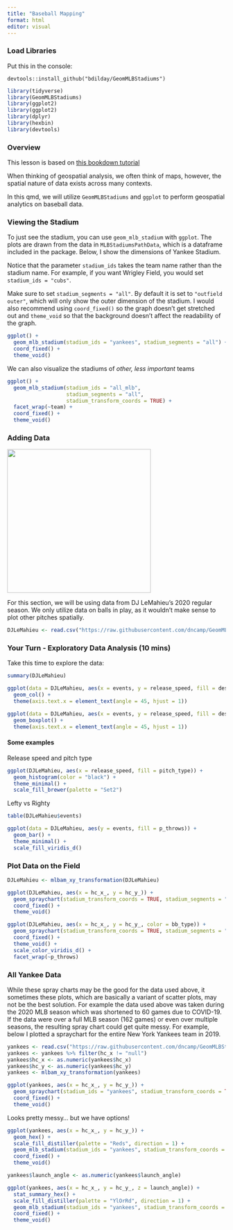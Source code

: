 ```yaml
---
title: "Baseball Mapping"
format: html
editor: visual
---
```


### Load Libraries

Put this in the console:

```         
devtools::install_github("bdilday/GeomMLBStadiums")
```

```r
library(tidyverse)
library(GeomMLBStadiums)
library(ggplot2)
library(ggplot2)
library(dplyr)
library(hexbin)
library(devtools)
```

### Overview

This lesson is based on [this bookdown tutorial](https://jtr13.github.io/cc20/geommlbstadiums.html)

When thinking of geospatial analysis, we often think of maps, however, the spatial nature of data exists across many contexts.

In this qmd, we will utilize `GeomMLBStadiums` and `ggplot` to perform geospatial analytics on baseball data.

### Viewing the Stadium

To just see the stadium, you can use `geom_mlb_stadium` with `ggplot`. The plots are drawn from the data in `MLBStadiumsPathData`, which is a dataframe included in the package. Below, I show the dimensions of Yankee Stadium.

Notice that the parameter `stadium_ids` takes the team name rather than the stadium name. For example, if you want Wrigley Field, you would set `stadium_ids = "cubs"`.

Make sure to set `stadium_segments = "all"`. By default it is set to `"outfield outer"`, which will only show the outer dimension of the stadium. I would also recommend using `coord_fixed()` so the graph doesn’t get stretched out and `theme_void` so that the background doesn’t affect the readability of the graph.

```r
ggplot() +
  geom_mlb_stadium(stadium_ids = "yankees", stadium_segments = "all") +
  coord_fixed() +
  theme_void()
```

We can also visualize the stadiums of *other, less important* teams

```r
ggplot() + 
  geom_mlb_stadium(stadium_ids = "all_mlb", 
                   stadium_segments = "all", 
                   stadium_transform_coords = TRUE) + 
  facet_wrap(~team) + 
  coord_fixed() +
  theme_void()
```

### Adding Data

![](images/clipboard-1923769085.png){width="331"}

For this section, we will be using data from DJ LeMahieu’s 2020 regular season. We only utilize data on balls in play, as it wouldn’t make sense to plot other pitches spatially.

```r
DJLeMahieu <- read.csv("https://raw.githubusercontent.com/dncamp/GeomMLBStadiums-Tutorial/main/DJLeMahieu.csv")
```

### Your Turn - Exploratory Data Analysis (10 mins)

Take this time to explore the data:

```r
summary(DJLeMahieu)
```

```r
ggplot(data = DJLeMahieu, aes(x = events, y = release_speed, fill = description)) +
  geom_col() + 
  theme(axis.text.x = element_text(angle = 45, hjust = 1))

```

```r
ggplot(data = DJLeMahieu, aes(x = events, y = release_speed, fill = description)) +
  geom_boxplot() + 
  theme(axis.text.x = element_text(angle = 45, hjust = 1))
```

#### Some examples

Release speed and pitch type

```r
ggplot(DJLeMahieu, aes(x = release_speed, fill = pitch_type)) +
  geom_histogram(color = "black") +
  theme_minimal() +
  scale_fill_brewer(palette = "Set2")
```

Lefty vs Righty

```r
table(DJLeMahieu$events)
```

```r
ggplot(data = DJLeMahieu, aes(y = events, fill = p_throws)) +
  geom_bar() +
  theme_minimal() +
  scale_fill_viridis_d()
```

### Plot Data on the Field

```r
DJLeMahieu <- mlbam_xy_transformation(DJLeMahieu)
```

```r
ggplot(DJLeMahieu, aes(x = hc_x_, y = hc_y_)) +
  geom_spraychart(stadium_transform_coords = TRUE, stadium_segments = "all", size = 0.5) +
  coord_fixed() +
  theme_void()
```

```r
ggplot(DJLeMahieu, aes(x = hc_x_, y = hc_y_, color = bb_type)) +
  geom_spraychart(stadium_transform_coords = TRUE, stadium_segments = "all", size = 0.5) +
  coord_fixed() +
  theme_void() +
  scale_color_viridis_d() +
  facet_wrap(~p_throws)
```

### All Yankee Data

While these spray charts may be the good for the data used above, it sometimes these plots, which are basically a variant of scatter plots, may not be the best solution. For example the data used above was taken during the 2020 MLB season which was shortened to 60 games due to COVID-19. If the data were over a full MLB season (162 games) or even over multiple seasons, the resulting spray chart could get quite messy. For example, below I plotted a spraychart for the entire New York Yankees team in 2019.

```r
yankees <- read.csv("https://raw.githubusercontent.com/dncamp/GeomMLBStadiums-Tutorial/main/Yankees.csv")
yankees <- yankees %>% filter(hc_x != "null")
yankees$hc_x <- as.numeric(yankees$hc_x)
yankees$hc_y <- as.numeric(yankees$hc_y)
yankees <- mlbam_xy_transformation(yankees)
```

```r
ggplot(yankees, aes(x = hc_x_, y = hc_y_)) +
  geom_spraychart(stadium_ids = "yankees", stadium_transform_coords = TRUE, stadium_segments = "all") +
  coord_fixed() +
  theme_void()
```

Looks pretty messy... but we have options!

```r
ggplot(yankees, aes(x = hc_x_, y = hc_y_)) +
  geom_hex() +
  scale_fill_distiller(palette = "Reds", direction = 1) +
  geom_mlb_stadium(stadium_ids = "yankees", stadium_transform_coords = TRUE, stadium_segments = "all") +
  coord_fixed() +
  theme_void()
```

```r
yankees$launch_angle <- as.numeric(yankees$launch_angle)

ggplot(yankees, aes(x = hc_x_, y = hc_y_, z = launch_angle)) +
  stat_summary_hex() +
  scale_fill_distiller(palette = "YlOrRd", direction = 1) +
  geom_mlb_stadium(stadium_ids = "yankees", stadium_transform_coords = TRUE, stadium_segments = "all") +
  coord_fixed() +
  theme_void()
```
